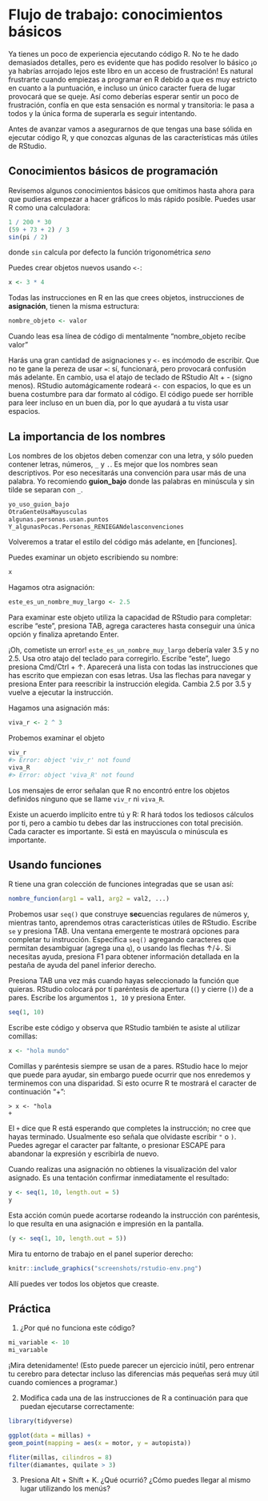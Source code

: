 # Flujo de trabajo: conocimientos básicos

Ya tienes un poco de experiencia ejecutando código R. No te he dado demasiados
detalles, pero es evidente que has podido resolver lo básico ¡o ya habrías
arrojado lejos este libro en un acceso de frustración! Es natural frustrarte
cuando empiezas a programar en R debido a que es muy estricto en cuanto a la
puntuación, e incluso un único caracter fuera de lugar provocará que se queje.
Así como deberías esperar sentir un poco de frustración, confía en que esta
sensación es normal y transitoria: le pasa a todos y la única forma de superarla
es seguir intentando.

Antes de avanzar vamos a asegurarnos de que tengas una base sólida en ejecutar
código R, y que conozcas algunas de las características más útiles de RStudio.

## Conocimientos básicos de programación

Revisemos algunos conocimientos básicos que omitimos hasta ahora para que
pudieras empezar a hacer gráficos lo más rápido posible. Puedes usar R como una
calculadora:

```r
1 / 200 * 30
(59 + 73 + 2) / 3
sin(pi / 2)
```

donde `sin` calcula por defecto la función trigonométrica *seno*

Puedes crear objetos nuevos usando `<-`:

```r
x <- 3 * 4
```

Todas las instrucciones en R en las que crees objetos, instrucciones de
__asignación__, tienen la misma estructura:

```r
nombre_objeto <- valor
```

Cuando leas esa línea de código di mentalmente "nombre_objeto recibe valor"

Harás una gran cantidad de asignaciones y `<-` es incómodo de escribir. Que no
te gane la pereza de usar `=`: sí, funcionará, pero provocará confusión más
adelante. En cambio, usa el atajo de teclado de RStudio Alt + - (signo menos).
RStudio automágicamente rodeará `<-` con espacios, lo que es un buena costumbre
para dar formato al código. El código puede ser horrible para leer incluso en un
buen día, por lo que ayudará a tu vista usar espacios.

## La importancia de los nombres

Los nombres de los objetos deben comenzar con una letra, y sólo pueden contener
letras, números, `_` y `.`. Es mejor que los nombres sean descriptivos. Por eso
necesitarás una convención para usar más de una palabra. Yo recomiendo
__guion_bajo__ donde las palabras en minúscula y sin tilde se separan con `_`.

```r
yo_uso_guion_bajo
OtraGenteUsaMayusculas
algunas.personas.usan.puntos
Y_algunasPocas.Personas_RENIEGANdelasconvenciones
```

Volveremos a tratar el estilo del código más adelante, en [funciones].

Puedes examinar un objeto escribiendo su nombre:

```r
x
```


Hagamos otra asignación:
```r
este_es_un_nombre_muy_largo <- 2.5
```

Para examinar este objeto utiliza la capacidad de RStudio para completar:
escribe "este", presiona TAB, agrega caracteres hasta conseguir una única opción
y finaliza apretando Enter.

¡Oh, cometiste un error! `este_es_un_nombre_muy_largo` debería valer 3.5 y no
2.5. Usa otro atajo del teclado para corregirlo. Escribe "este", luego presiona
Cmd/Ctrl + ↑. Aparecerá una lista con todas las instrucciones que has escrito
que empiezan con esas letras. Usa las flechas para navegar y presiona Enter para
reescribir la instrucción elegida. Cambia 2.5 por 3.5 y vuelve a ejecutar la
instrucción.

Hagamos una asignación más:

```r
viva_r <- 2 ^ 3
```

Probemos examinar el objeto

```r
viv_r
#> Error: object 'viv_r' not found
viva_R
#> Error: object 'viva_R' not found
```

Los mensajes de error señalan que R no encontró entre los objetos definidos
ninguno que se llame `viv_r` ni `viva_R`.

Existe un acuerdo implícito entre tú y R: R hará todos los tediosos cálculos por
ti, pero a cambio tu debes dar las instrucciones con total precisión. Cada
caracter es importante. Si está en mayúscula o minúscula es importante.

## Usando funciones

R tiene una gran colección de funciones integradas que se usan así:

```r
nombre_funcion(arg1 = val1, arg2 = val2, ...)
```

Probemos usar `seq()` que construye **sec**uencias regulares de números y,
mientras tanto, aprendemos otras características útiles de RStudio. Escribe `se`
y presiona TAB. Una ventana emergente te mostrará opciones para completar tu
instrucción. Especifica `seq()` agregando caracteres que permitan desambiguar
(agrega una `q`), o usando las flechas ↑/↓. Si necesitas ayuda, presiona F1 para
obtener información detallada en la pestaña de ayuda del panel inferior derecho.

Presiona TAB una vez más cuando hayas seleccionado la función que quieras.
RStudio colocará por tí paréntesis de apertura (`(`) y cierre (`)`) de a pares.
Escribe los argumentos `1, 10` y presiona Enter.

```r
seq(1, 10)
```

Escribe este código y observa que RStudio también te asiste al utilizar comillas:

```r
x <- "hola mundo"
```

Comillas y paréntesis siempre se usan de a pares. RStudio hace lo mejor que
puede para ayudar, sin embargo puede ocurrir que nos enredemos y terminemos con
una disparidad. Si esto ocurre R te mostrará el caracter de continuación "+":

```
> x <- "hola
+
```

El `+` dice que R está esperando que completes la instrucción; no cree que hayas
terminado. Usualmente eso señala que olvidaste escribir `"` o `)`. Puedes
agregar el caracter par faltante, o presionar ESCAPE para abandonar la expresión
y escribirla de nuevo.

Cuando realizas una asignación no obtienes la visualización del valor asignado.
Es una tentación confirmar inmediatamente el resultado:

```r
y <- seq(1, 10, length.out = 5)
y
```

Esta acción común puede acortarse rodeando la instrucción con paréntesis, lo que
resulta en una asignación e impresión en la pantalla.

```r
(y <- seq(1, 10, length.out = 5))
```

Mira tu entorno de trabajo en el panel superior derecho:

```r
knitr::include_graphics("screenshots/rstudio-env.png")
```

Allí puedes ver todos los objetos que creaste.

## Práctica

1. ¿Por qué no funciona este código?

 ```r
 mi_variable <- 10
 mi_varıable
 ```

 ¡Mira detenidamente! (Esto puede parecer un ejercicio inútil, pero entrenar tu
cerebro para detectar incluso las diferencias más pequeñas será muy útil cuando
comiences a programar.)

2. Modifica cada una de las instrucciones de R a continuación para que puedan
 ejecutarse correctamente:

 ```r
 library(tidyverse)

 ggplot(data = millas) +
 geom_point(mapping = aes(x = motor, y = autopista))

 fliter(millas, cilindros = 8)
 filter(diamantes, quilate > 3)
 ```

3. Presiona Alt + Shift + K. ¿Qué ocurrió? ¿Cómo puedes llegar al mismo lugar
 utilizando los menús?
